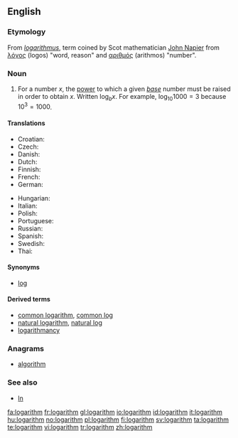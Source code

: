 {{wikipedia}}
==English==

===Etymology===
From {{NL.}} ''[[logarithmus]]'', term coined by Scot mathematician [[w:John Napier|John Napier]] from {{etyl|el}} [[λόγος]] (logos) "word, reason" and [[αριθμός]] (arithmos) "number".

===Noun===
{{en-noun}}

# {{mathematics}} For a number <math>x</math>, the [[power]] to which a given ''[[base]]'' number must be raised in order to obtain <math>x</math>.  Written <math>\log_b x</math>.  For example, <math>\log_{10} 1000 = 3</math> because <math>10^3 = 1000</math>.

====Translations====
{{trans-top|for a number x, the power to which a given base number must be raised in order to obtain x}}
* Croatian: {{t-|hr|logaritam|m}}
* Czech: {{t-|cs|logaritmus|m}}
* Danish: {{t|da|logaritme|c}}
* Dutch: {{t|nl|logaritme|n}}
* Finnish: {{t-|fi|logaritmi}}
* French: {{t|fr|logarithme|m}}
* German: {{t+|de|Logarithmus|m}}
{{trans-mid}}
* Hungarian: {{t-|hu|logaritmus}}
* Italian: {{t-|it|logaritmo|m}}
* Polish: {{t-|pl|logarytm|m}}
* Portuguese: {{t+|pt|logaritmo|m}}
* Russian: {{t|ru|логарифм|tr=logarífm|m}}
* Spanish: {{t-|es|logaritmo|m}}
* Swedish: {{t+|sv|logaritm|c}}
* Thai: {{t|th|ลอการิทึม|sc=Thai|tr=logaaríteum}}
{{trans-bottom}}

====Synonyms====
* [[log]]

====Derived terms====
* [[common logarithm]], [[common log]]
* [[natural logarithm]], [[natural log]]
* [[logarithmancy]]

===Anagrams===
* [[algorithm]]

===See also===
* [[ln]]

[[fa:logarithm]]
[[fr:logarithm]]
[[gl:logarithm]]
[[io:logarithm]]
[[id:logarithm]]
[[it:logarithm]]
[[hu:logarithm]]
[[no:logarithm]]
[[pl:logarithm]]
[[fi:logarithm]]
[[sv:logarithm]]
[[ta:logarithm]]
[[te:logarithm]]
[[vi:logarithm]]
[[tr:logarithm]]
[[zh:logarithm]]